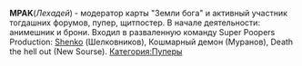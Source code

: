 {{Инфобокс для пуперов
|title2=MPAK
|другие_ники=Aleha322, Лехадей, WhiteWharder, Милексей Арасов
|image3=[[Файл:MPAK_v2.jpg|thumb|MPAK]]
|сферы_творчества=RYTP, модератор карты wc3
|год_начала=2013
|image4=
|имя_фамилия=Алексей Мирасов
|дата_рождения=04.04.2000
|место_проживания=Челябинск
|ссылки=
*[https://www.youtube.com/channel/UCx7LunlIRP51P6wduO1tlAw YouTube]
}}

'''MPAK '''(''Лехадей'')''' '''- модератор карты "Земли бога" и активный участник тогдашних форумов, пупер, щитпостер. В начале деятельности: анимешник и брони. Входил в разваленную команду Super Poopers Production: [[Wylatwo|Shenko]] (Шелковников), Кошмарный демон (Муранов), Death the hell out (New Sourse).
[[Категория:Пуперы]]